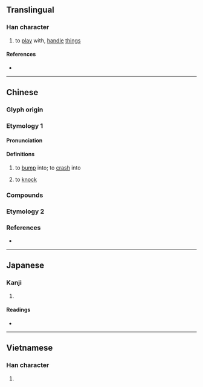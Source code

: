 {{character info}}
==Translingual==

===Han character===
{{Han char|rn=64|rad=手|as=07|sn=10|four=|canj=QMGT|ids=⿰扌弄}}

# to [[play]] with, [[handle]] [[thing]]s

====References====
* {{Han ref|kx=0431.360|dkj=12101|dj=0781.070|hdz=31877.110|uh=6335|ud=25397}}

----

==Chinese==

===Glyph origin===
{{Han compound|手|弄|c1=s|c2=p|t1=hand|ls=psc|no_och2=y}}

===Etymology 1===
{{zh-forms}}

====Pronunciation====
{{zh-pron
|mn=lòng
|cat=v
}}

====Definitions====
{{zh-hanzi}}

# to [[bump]] into; to [[crash]] into
#: {{zh-syn|撞}}
# to [[knock]]

===Compounds===
{{zh-der|挵破:lòng-phòa;Min Nan}}

===Etymology 2===
{{zh-see|弄|v}}

===References===
* {{thcwd|6003}}

----

==Japanese==

===Kanji===
{{ja-kanji|grade=|rs=手07}}

# {{rfdef|ja|sort=手07}}

====Readings====
* {{ja-readings|on=[[ろう]] (rō), [[る]] (ru)|kun=[[もてあそぶ]] (moteasobu)}}

----

==Vietnamese==

===Han character===
{{vi-readings|reading=lỏng|rs=手07}}

# {{rfdef|vi|sort=手07}}